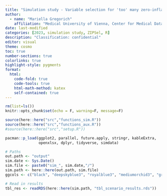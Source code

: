 ```yaml
---
title: "Simulation study - Variable selection for 'too' many zero-inflated predictors (ZIPSel)"
author:
  - name: "Mariella Gregorich"
    affiliation: "Medical University of Vienna, Center for Medical Data Science"
date: last-modified
categories: [2023, simulation study, ZIPSel, R]
description: "Classification: confidential"
editor: visual
theme: cosmo
toc: true  
number-sections: true
colorlinks: true
highlight-style: pygments
format:
  html: 
    code-fold: true
    code-tools: true
    html-math-method: katex
    self-contained: true
---
```



```r
rm(list=ls())
knitr::opts_chunk$set(echo = F, warning=F, message=F)

source(here::here("src","functions_sim.R"))
source(here::here("src","functions_aux.R"))
#source(here::here("src","setup.R"))

pacman::p_load(ggplot2, parallel, future.apply, stringr, kableExtra,
               openxlsx, dplyr, tidyverse, simdata)

# Paths
out.path <- "output"
sim.date <- Sys.Date()
sim.file <- paste0("sim_", sim.date,"/")
sim.path <- here::here(out.path, sim.file)
ggcols <- c("black", "deepskyblue3", "royalblue3", "mediumorchid3", "grey45")

# Read in results
tbl_res <- readRDS(here::here(sim.path, "tbl_scenario_results.rds"))
```




